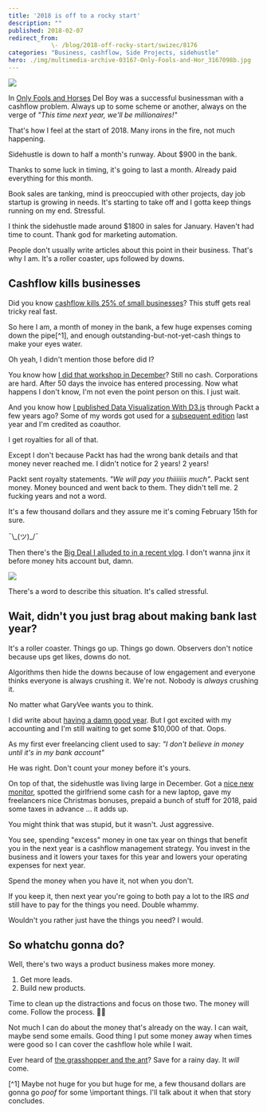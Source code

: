 ```yaml
---
title: '2018 is off to a rocky start'
description: ""
published: 2018-02-07
redirect_from: 
            \- /blog/2018-off-rocky-start/swizec/8176
categories: "Business, cashflow, Side Projects, sidehustle"
hero: ./img/multimedia-archive-03167-Only-Fools-and-Hor_3167098b.jpg
---
```


![](./img/multimedia-archive-03167-Only-Fools-and-Hor_3167098b.jpg)

In [Only Fools and Horses](https://en.wikipedia.org/wiki/Only_Fools_and_Horses) Del Boy was a successful businessman with a cashflow problem. Always up to some scheme or another, always on the verge of _"This time next year, we'll be millionaires!"_

That's how I feel at the start of 2018. Many irons in the fire, not much happening.

Sidehustle is down to half a month's runway. About $900 in the bank.

Thanks to some luck in timing, it's going to last a month. Already paid everything for this month.

Book sales are tanking, mind is preoccupied with other projects, day job startup is growing in needs. It's starting to take off and I gotta keep things running on my end. Stressful.

I think the sidehustle made around $1800 in sales for January. Haven't had time to count. Thank god for marketing automation.

People don't usually write articles about this point in their business. That's why I am. It's a roller coaster, ups followed by downs.

## Cashflow kills businesses

Did you know [cashflow kills 25% of small businesses](http://time.com/money/3888448/cash-flow-small-business-startups/)? This stuff gets real tricky real fast.

So here I am, a month of money in the bank, a few huge expenses coming down the pipe\[^1], and enough outstanding-but-not-yet-cash things to make your eyes water.

Oh yeah, I didn't mention those before did I?

You know how [I did that workshop in December](https://swizec.com/blog/teaching-backend-devs-react-redux-stubhub-boston/swizec/7952)? Still no cash. Corporations are hard. After 50 days the invoice has entered processing. Now what happens I don't know, I'm not even the point person on this. I just wait.

And you know how [I published Data Visualization With D3.js](https://www.packtpub.com/web-development/data-visualization-d3js) through Packt a few years ago? Some of my words got used for a [subsequent edition](https://www.packtpub.com/web-development/d3js-4x-data-visualization-third-edition) last year and I'm credited as coauthor.

I get royalties for all of that.

Except I don't because Packt has had the wrong bank details and that money never reached me. I didn't notice for 2 years! 2 years!

Packt sent royalty statements. _"We will pay you thiiiiiis much"_. Packt sent money. Money bounced and went back to them. They didn't tell me. 2 fucking years and not a word.

It's a few thousand dollars and they assure me it's coming February 15th for sure.

¯\\\_(ツ)\_/¯

Then there's the [Big Deal I alluded to in a recent vlog](https://www.youtube.com/watch?v=k5wayr6tYzY&t=1s). I don't wanna jinx it before money hits account but, damn.

![](./img/atmealjpg.jpeg)

There's a word to describe this situation. It's called stressful.

## Wait, didn't you just brag about making bank last year?

It's a roller coaster. Things go up. Things go down. Observers don't notice because ups get likes, downs do not.

Algorithms then hide the downs because of low engagement and everyone thinks everyone is always crushing it. We're not. Nobody is _always_ crushing it.

No matter what GaryVee wants you to think.

I did write about [having a damn good year](https://swizec.com/blog/how-i-sidehustled-72167-last-year-and-what-i-wanna-do-next/swizec/8016). But I got excited with my accounting and I'm still waiting to get some $10,000 of that. Oops.

As my first ever freelancing client used to say: _"I don't believe in money until it's in my bank account"_

He was right. Don't count your money before it's yours.

On top of that, the sidehustle was living large in December. Got a [nice new monitor](https://swizec.com/blog/new-5k-monitor-lg-ultrafine-5k/swizec/7955), spotted the girlfriend some cash for a new laptop, gave my freelancers nice Christmas bonuses, prepaid a bunch of stuff for 2018, paid some taxes in advance ... it adds up.

You might think that was stupid, but it wasn't. Just aggressive.

You see, spending "excess" money in one tax year on things that benefit you in the next year is a cashflow management strategy. You invest in the business and it lowers your taxes for this year and lowers your operating expenses for next year.

Spend the money when you have it, not when you don't.

If you keep it, then next year you're going to both pay a lot to the IRS _and_ still have to pay for the things you need. Double whammy.

Wouldn't you rather just have the things you need? I would.

## So whatchu gonna do?

Well, there's two ways a product business makes more money.

1.  Get more leads.
2.  Build new products.

Time to clean up the distractions and focus on those two. The money will come. Follow the process. 🙏🏻

Not much I can do about the money that's already on the way. I can wait, maybe send some emails. Good thing I put some money away when times were good so I can cover the cashflow hole while I wait.

Ever heard of [the grasshopper and the ant](https://en.wikipedia.org/wiki/The_Ant_and_the_Grasshopper)? Save for a rainy day. It _will_ come.

\[^1] Maybe not huge for you but huge for me, a few thousand dollars are gonna go _poof_ for some \\important things. I'll talk about it when that story concludes.
